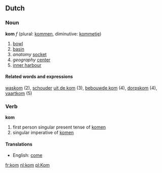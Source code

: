 ==Dutch==
===Noun===
'''kom''' ''f'' (plural: [[kommen]], diminutive: [[kommetje]])

# [[bowl]]
# [[basin]]
# ''anatomy'' [[socket]]
# ''geography'' [[center]]
# [[inner harbour]]

====Related words and expressions====
[[waskom]] (2), [[schouder]] [[uit de kom]] (3), [[bebouwde kom]] (4), [[dorpskom]] (4), [[vaartkom]] (5)

===Verb===
'''kom'''

# first person singular present tense of [[komen]]
# singular imperative of [[komen]]

====Translations====
*English: [[come]]

[[fr:kom]]
[[nl:kom]]
[[pl:Kom]]